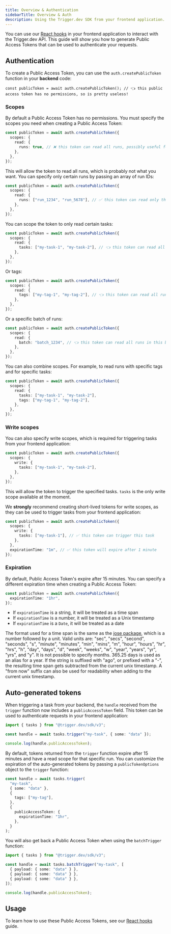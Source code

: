 ```yaml
---
title: Overview & Authentication
sidebarTitle: Overview & Auth
description: Using the Trigger.dev SDK from your frontend application.
---
```


You can use our [React hooks](/frontend/react-hooks) in your frontend application to interact with the Trigger.dev API. This guide will show you how to generate Public Access Tokens that can be used to authenticate your requests.

## Authentication

To create a Public Access Token, you can use the `auth.createPublicToken` function in your **backend** code:

```tsx
const publicToken = await auth.createPublicToken(); // 👈 this public access token has no permissions, so is pretty useless!
```

### Scopes

By default a Public Access Token has no permissions. You must specify the scopes you need when creating a Public Access Token:

```ts
const publicToken = await auth.createPublicToken({
  scopes: {
    read: {
      runs: true, // ❌ this token can read all runs, possibly useful for debugging/testing
    },
  },
});
```

This will allow the token to read all runs, which is probably not what you want. You can specify only certain runs by passing an array of run IDs:

```ts
const publicToken = await auth.createPublicToken({
  scopes: {
    read: {
      runs: ["run_1234", "run_5678"], // ✅ this token can read only these runs
    },
  },
});
```

You can scope the token to only read certain tasks:

```ts
const publicToken = await auth.createPublicToken({
  scopes: {
    read: {
      tasks: ["my-task-1", "my-task-2"], // 👈 this token can read all runs of these tasks
    },
  },
});
```

Or tags:

```ts
const publicToken = await auth.createPublicToken({
  scopes: {
    read: {
      tags: ["my-tag-1", "my-tag-2"], // 👈 this token can read all runs with these tags
    },
  },
});
```

Or a specific batch of runs:

```ts
const publicToken = await auth.createPublicToken({
  scopes: {
    read: {
      batch: "batch_1234", // 👈 this token can read all runs in this batch
    },
  },
});
```

You can also combine scopes. For example, to read runs with specific tags and for specific tasks:

```ts
const publicToken = await auth.createPublicToken({
  scopes: {
    read: {
      tasks: ["my-task-1", "my-task-2"],
      tags: ["my-tag-1", "my-tag-2"],
    },
  },
});
```

### Write scopes

You can also specify write scopes, which is required for triggering tasks from your frontend application:

```ts
const publicToken = await auth.createPublicToken({
  scopes: {
    write: {
      tasks: ["my-task-1", "my-task-2"],
    },
  },
});
```

This will allow the token to trigger the specified tasks. `tasks` is the only write scope available at the moment.

We **strongly** recommend creating short-lived tokens for write scopes, as they can be used to trigger tasks from your frontend application:

```ts
const publicToken = await auth.createPublicToken({
  scopes: {
    write: {
      tasks: ["my-task-1"], // ✅ this token can trigger this task
    },
  },
  expirationTime: "1m", // ✅ this token will expire after 1 minute
});
```

### Expiration

By default, Public Access Token's expire after 15 minutes. You can specify a different expiration time when creating a Public Access Token:

```ts
const publicToken = await auth.createPublicToken({
  expirationTime: "1hr",
});
```

- If `expirationTime` is a string, it will be treated as a time span
- If `expirationTime` is a number, it will be treated as a Unix timestamp
- If `expirationTime` is a `Date`, it will be treated as a date

The format used for a time span is the same as the [jose package](https://github.com/panva/jose), which is a number followed by a unit. Valid units are: "sec", "secs", "second", "seconds", "s", "minute", "minutes", "min", "mins", "m", "hour", "hours", "hr", "hrs", "h", "day", "days", "d", "week", "weeks", "w", "year", "years", "yr", "yrs", and "y". It is not possible to specify months. 365.25 days is used as an alias for a year. If the string is suffixed with "ago", or prefixed with a "-", the resulting time span gets subtracted from the current unix timestamp. A "from now" suffix can also be used for readability when adding to the current unix timestamp.

## Auto-generated tokens

When triggering a task from your backend, the `handle` received from the `trigger` function now includes a `publicAccessToken` field. This token can be used to authenticate requests in your frontend application:

```ts
import { tasks } from "@trigger.dev/sdk/v3";

const handle = await tasks.trigger("my-task", { some: "data" });

console.log(handle.publicAccessToken);
```

By default, tokens returned from the `trigger` function expire after 15 minutes and have a read scope for that specific run. You can customize the expiration of the auto-generated tokens by passing a `publicTokenOptions` object to the `trigger` function:

```ts
const handle = await tasks.trigger(
  "my-task",
  { some: "data" },
  {
    tags: ["my-tag"],
  },
  {
    publicAccessToken: {
      expirationTime: "1hr",
    },
  }
);
```

You will also get back a Public Access Token when using the `batchTrigger` function:

```ts
import { tasks } from "@trigger.dev/sdk/v3";

const handle = await tasks.batchTrigger("my-task", [
  { payload: { some: "data" } },
  { payload: { some: "data" } },
  { payload: { some: "data" } },
]);

console.log(handle.publicAccessToken);
```

## Usage

To learn how to use these Public Access Tokens, see our [React hooks](/frontend/react-hooks) guide.
